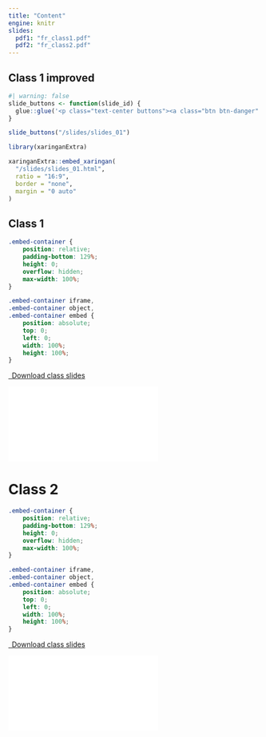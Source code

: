 ```yaml
---
title: "Content"
engine: knitr 
slides:
  pdf1: "fr_class1.pdf"
  pdf2: "fr_class2.pdf"
---
```


## Class 1 improved

```r
#| warning: false
slide_buttons <- function(slide_id) {
  glue::glue('<p class="text-center buttons"><a class="btn btn-danger" target="_blank" href="{slide_id}.html"><i class="fa-solid fa-arrow-up-right-from-square"></i> View all slides in new window</a> <a class="btn btn-danger" target="_blank" href="{slide_id}.pdf" role="button"><i class="fa-solid fa-file-pdf"></i> Download PDF of all slides</a></p>')
}

slide_buttons("/slides/slides_01")

library(xaringanExtra)

xaringanExtra::embed_xaringan(
  "/slides/slides_01.html",
  ratio = "16:9",
  border = "none",
  margin = "0 auto"
)
```




## Class 1

```css
.embed-container {
    position: relative;
    padding-bottom: 129%;
    height: 0;
    overflow: hidden;
    max-width: 100%;
}

.embed-container iframe,
.embed-container object,
.embed-container embed {
    position: absolute;
    top: 0;
    left: 0;
    width: 100%;
    height: 100%;
}
```

```{=html}
<p class="text-center">
  <a class="btn btn-primary btn-lg cv-download" href="`r rmarkdown::metadata$slides$pdf1`" target="_blank">
    <i class="bi-download"></i>&ensp;Download class slides
  </a>
</p>

<div class="embed-container">
  <iframe src="`r rmarkdown::metadata$slides$pdf1`" style="border: 0.5px"></iframe>
</div>
```


<!-- <iframe class="slide-deck" src="class1_fr/class1_fr.html" width="500" height="500"></iframe> -->

# Class 2

```css
.embed-container {
    position: relative;
    padding-bottom: 129%;
    height: 0;
    overflow: hidden;
    max-width: 100%;
}

.embed-container iframe,
.embed-container object,
.embed-container embed {
    position: absolute;
    top: 0;
    left: 0;
    width: 100%;
    height: 100%;
}
```

```{=html}
<p class="text-center">
  <a class="btn btn-primary btn-lg cv-download" href="`r rmarkdown::metadata$slides$pdf2`" target="_blank">
    <i class="bi-download"></i>&ensp;Download class slides
  </a>
</p>

<div class="embed-container">
  <iframe src="`r rmarkdown::metadata$slides$pdf2`" style="border: 0.5px"></iframe>
</div>
```


